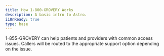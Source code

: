 ```yaml
---
title: How 1-800-GROVERY Works
description: A basic intro to Astro.
i18nReady: true
type: base
---
```


<Progresstracker client:visible />

1-855-GROVERY can help patients and providers with common access issues. Callers will be routed to the appropriate support option depending on the issue.

<PhoneInfographic />

<Checkbox 
	client:visible 
	pageIndex={2} 
	navLock="true" 
	labelText="I understand how 1-855-ELIQUIS works, what's next." 
/>